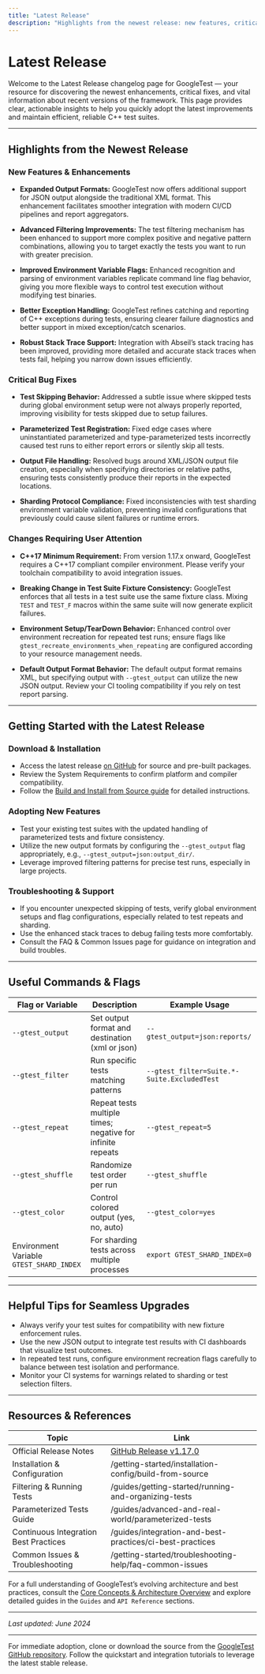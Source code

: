 ```yaml
---
title: "Latest Release"
description: "Highlights from the newest release: new features, critical bug fixes, and any changes requiring user attention. Includes links to the official release URL and resources for immediate adoption."
---
```


# Latest Release

Welcome to the Latest Release changelog page for GoogleTest — your resource for discovering the newest enhancements, critical fixes, and vital information about recent versions of the framework. This page provides clear, actionable insights to help you quickly adopt the latest improvements and maintain efficient, reliable C++ test suites.

---

## Highlights from the Newest Release

### New Features & Enhancements
- **Expanded Output Formats:** GoogleTest now offers additional support for JSON output alongside the traditional XML format. This enhancement facilitates smoother integration with modern CI/CD pipelines and report aggregators.

- **Advanced Filtering Improvements:** The test filtering mechanism has been enhanced to support more complex positive and negative pattern combinations, allowing you to target exactly the tests you want to run with greater precision.

- **Improved Environment Variable Flags:** Enhanced recognition and parsing of environment variables replicate command line flag behavior, giving you more flexible ways to control test execution without modifying test binaries.

- **Better Exception Handling:** GoogleTest refines catching and reporting of C++ exceptions during tests, ensuring clearer failure diagnostics and better support in mixed exception/catch scenarios.

- **Robust Stack Trace Support:** Integration with Abseil’s stack tracing has been improved, providing more detailed and accurate stack traces when tests fail, helping you narrow down issues efficiently.

### Critical Bug Fixes
- **Test Skipping Behavior:** Addressed a subtle issue where skipped tests during global environment setup were not always properly reported, improving visibility for tests skipped due to setup failures.

- **Parameterized Test Registration:** Fixed edge cases where uninstantiated parameterized and type-parameterized tests incorrectly caused test runs to either report errors or silently skip all tests.

- **Output File Handling:** Resolved bugs around XML/JSON output file creation, especially when specifying directories or relative paths, ensuring tests consistently produce their reports in the expected locations.

- **Sharding Protocol Compliance:** Fixed inconsistencies with test sharding environment variable validation, preventing invalid configurations that previously could cause silent failures or runtime errors.

### Changes Requiring User Attention
- **C++17 Minimum Requirement:** From version 1.17.x onward, GoogleTest requires a C++17 compliant compiler environment. Please verify your toolchain compatibility to avoid integration issues.

- **Breaking Change in Test Suite Fixture Consistency:** GoogleTest enforces that all tests in a test suite use the same fixture class. Mixing `TEST` and `TEST_F` macros within the same suite will now generate explicit failures.

- **Environment Setup/TearDown Behavior:** Enhanced control over environment recreation for repeated test runs; ensure flags like `gtest_recreate_environments_when_repeating` are configured according to your resource management needs.

- **Default Output Format Behavior:** The default output format remains XML, but specifying output with `--gtest_output` can utilize the new JSON output. Review your CI tooling compatibility if you rely on test report parsing.

---

## Getting Started with the Latest Release

### Download & Installation
- Access the latest release [on GitHub](https://github.com/google/googletest/releases/tag/v1.17.0) for source and pre-built packages.
- Review the System Requirements to confirm platform and compiler compatibility.
- Follow the [Build and Install from Source guide](../getting-started/installation-config/build-from-source.md) for detailed instructions.

### Adopting New Features
- Test your existing test suites with the updated handling of parameterized tests and fixture consistency.
- Utilize the new output formats by configuring the `--gtest_output` flag appropriately, e.g., `--gtest_output=json:output_dir/`.
- Leverage improved filtering patterns for precise test runs, especially in large projects.

### Troubleshooting & Support
- If you encounter unexpected skipping of tests, verify global environment setups and flag configurations, especially related to test repeats and sharding.
- Use the enhanced stack traces to debug failing tests more comfortably.
- Consult the FAQ & Common Issues page for guidance on integration and build troubles.

---

## Useful Commands & Flags

| Flag or Variable                       | Description                                               | Example Usage                         |
|--------------------------------------|-----------------------------------------------------------|-------------------------------------|
| `--gtest_output`                     | Set output format and destination (xml or json)           | `--gtest_output=json:reports/`      |
| `--gtest_filter`                     | Run specific tests matching patterns                       | `--gtest_filter=Suite.*-Suite.ExcludedTest` |
| `--gtest_repeat`                     | Repeat tests multiple times; negative for infinite repeats| `--gtest_repeat=5`                   |
| `--gtest_shuffle`                    | Randomize test order per run                               | `--gtest_shuffle`                   |
| `--gtest_color`                     | Control colored output (yes, no, auto)                     | `--gtest_color=yes`                  |
| Environment Variable `GTEST_SHARD_INDEX` | For sharding tests across multiple processes               | `export GTEST_SHARD_INDEX=0`         |

---

## Helpful Tips for Seamless Upgrades

- Always verify your test suites for compatibility with new fixture enforcement rules.
- Use the new JSON output to integrate test results with CI dashboards that visualize test outcomes.
- In repeated test runs, configure environment recreation flags carefully to balance between test isolation and performance.
- Monitor your CI systems for warnings related to sharding or test selection filters.

---

## Resources & References

| Topic                         | Link                                             |
|-------------------------------|--------------------------------------------------|
| Official Release Notes         | [GitHub Release v1.17.0](https://github.com/google/googletest/releases/tag/v1.17.0) |
| Installation & Configuration   | /getting-started/installation-config/build-from-source  |
| Filtering & Running Tests      | /guides/getting-started/running-and-organizing-tests     |
| Parameterized Tests Guide      | /guides/advanced-and-real-world/parameterized-tests     |
| Continuous Integration Best Practices | /guides/integration-and-best-practices/ci-best-practices |
| Common Issues & Troubleshooting| /getting-started/troubleshooting-help/faq-common-issues |

For a full understanding of GoogleTest’s evolving architecture and best practices, consult the [Core Concepts & Architecture Overview](../overview/core-concepts-architecture/architecture-overview.md) and explore detailed guides in the `Guides` and `API Reference` sections.

---

_Last updated: June 2024_

---

For immediate adoption, clone or download the source from the [GoogleTest GitHub repository](https://github.com/google/googletest). Follow the quickstart and integration tutorials to leverage the latest stable release.



